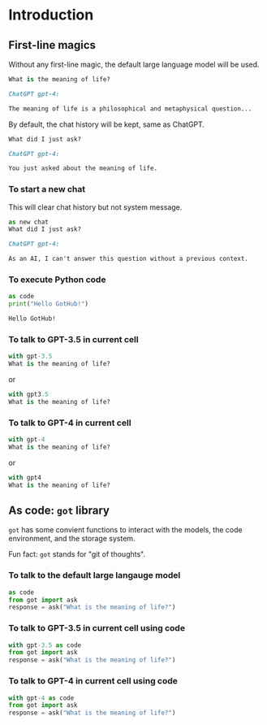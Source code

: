 # Introduction

## First-line magics

Without any first-line magic, the default large language model will be used.

```python
What is the meaning of life?
```

```markdown
ChatGPT gpt-4:

The meaning of life is a philosophical and metaphysical question...
```

By default, the chat history will be kept, same as ChatGPT.

```python
What did I just ask?
```

```markdown
ChatGPT gpt-4:

You just asked about the meaning of life.
```

### To start a new chat

This will clear chat history but not system message.

```python
as new chat
What did I just ask?
```

```markdown
ChatGPT gpt-4:

As an AI, I can't answer this question without a previous context.
```

### To execute Python code

```python
as code
print("Hello GotHub!")
```

```markdown
Hello GotHub!
```

### To talk to GPT-3.5 in current cell

```python
with gpt-3.5
What is the meaning of life?
```

or

```python
with gpt3.5
What is the meaning of life?
```

### To talk to GPT-4 in current cell

```python
with gpt-4
What is the meaning of life?
```

or

```python
with gpt4
What is the meaning of life?
```

## As code: `got` library

`got` has some convient functions to interact with the models, the code environment,
and the storage system.

Fun fact: `got` stands for "git of thoughts".

### To talk to the default large langauge model

```python
as code
from got import ask
response = ask("What is the meaning of life?")
```

### To talk to GPT-3.5 in current cell using code

```python
with gpt-3.5 as code
from got import ask
response = ask("What is the meaning of life?")
```

### To talk to GPT-4 in current cell using code

```python
with gpt-4 as code
from got import ask
response = ask("What is the meaning of life?")
```
